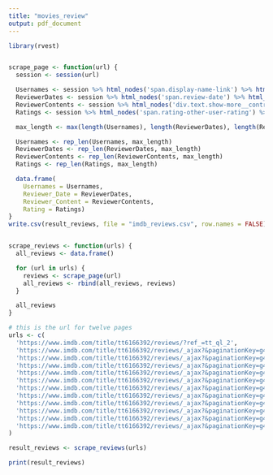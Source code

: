 ```yaml
---
title: "movies_review"
output: pdf_document
---
```


```r
library(rvest)


scrape_page <- function(url) {
  session <- session(url)

  Usernames <- session %>% html_nodes('span.display-name-link') %>% html_text()
  ReviewerDates <- session %>% html_nodes('span.review-date') %>% html_text()
  ReviewerContents <- session %>% html_nodes('div.text.show-more__control') %>% html_text()
  Ratings <- session %>% html_nodes('span.rating-other-user-rating') %>% html_text()

  max_length <- max(length(Usernames), length(ReviewerDates), length(ReviewerContents), length(Ratings))

  Usernames <- rep_len(Usernames, max_length)
  ReviewerDates <- rep_len(ReviewerDates, max_length)
  ReviewerContents <- rep_len(ReviewerContents, max_length)
  Ratings <- rep_len(Ratings, max_length)

  data.frame(
    Usernames = Usernames,
    Reviewer_Date = ReviewerDates,
    Reviewer_Content = ReviewerContents,
    Rating = Ratings)
}
write.csv(result_reviews, file = "imdb_reviews.csv", row.names = FALSE)


scrape_reviews <- function(urls) {
  all_reviews <- data.frame()

  for (url in urls) {
    reviews <- scrape_page(url)
    all_reviews <- rbind(all_reviews, reviews)
  }

  all_reviews
}

# this is the url for twelve pages 
urls <- c(
  'https://www.imdb.com/title/tt6166392/reviews/?ref_=tt_ql_2',
  'https://www.imdb.com/title/tt6166392/reviews/_ajax?&paginationKey=g4w6ddbmqyzdo6ic4oxwjnrtrls4obbt3mndb4hia7epsv35pjt6ubc7pezf5njcb4drjclbn2zssqfglmrkam7flw5ms',
  'https://www.imdb.com/title/tt6166392/reviews/_ajax?&paginationKey=g4w6ddbmqyzdo6ic4oxwjnbyrdrmyar52mktv6pkalep4ul5pjt6ubc7pa3frnzob4dr6syscdviaqepjliymsojlgvti',
  'https://www.imdb.com/title/tt6166392/reviews/_ajax?&paginationKey=g4w6ddbmqyzdo6ic4oxwjnjzqpum2bb23antx6pma7ap4ulgoq366sssouyvxnbddz4k5xb25bodb6kgk2a6eg2ncqm7k3q',
  'https://www.imdb.com/title/tt6166392/reviews/_ajax?&paginationKey=g4w6ddbmqyzdo6ic4oxwjnjzqpum2bb23antx6pma7ap4ulgoq366sssouyvxnbddz4k5xb25bodb6kgk2a6eg2ncqm7k3q',
  'https://www.imdb.com/title/tt6166392/reviews/_ajax?&paginationKey=g4w6ddbmqyzdo6ic4oxwjmrzr7smwabt2mot777oadb7ew35pjt6ubc6oi4vvprcb4dz24gjgkrq6dzctzrp4xy4de6we',
  'https://www.imdb.com/title/tt6166392/reviews/_ajax?&paginationKey=g4w6ddbmqyzdo6ic4oxwjmrxrdq4yary34otx6xfa7dpsvdfoq366sssou2vtmbjcr4k5t2jep5sq3c55mfa6fq23o7ai5q',
  'https://www.imdb.com/title/tt6166392/reviews/_ajax?&paginationKey=g4w6ddbmqyzdo6ic4oxwjmrsrdumobb73modt7poaha7sutfoq366sssou4v3prldf4k5gw5esw7gqwbbhnry4op76ewkli',
  'https://www.imdb.com/title/tt6166392/reviews/_ajax?&paginationKey=g4w6ddbmqyzdo6ic4oxwjmzyrdrmscb73iot57xiada76wtfoq366sssou3vtprodf4k5wsagfec7vr5knzu5vwhjf2zyhy',
  'https://www.imdb.com/title/tt6166392/reviews/_ajax?&paginationKey=g4w6ddbmqyzdo6ic4oxwjmzyrdrmscb73iot57xiada76wtfoq366sssou3vtprodf4k5wsagfec7vr5knzu5vwhjf2zyhy',
  'https://www.imdb.com/title/tt6166392/reviews/_ajax?&paginationKey=g4w6ddbmqyzdo6ic4oxwjmzwrlum4aj53eptv67eahep4vl5pjt6ubc6omyf5prjb4d2ptdp634hn62kihsimul5gadxm',
  'https://www.imdb.com/title/tt6166392/reviews/_ajax?&paginationKey=g4w6ddbmqyzdo6ic4oxwjmzurdr46bby3ykt767kahc7wulgoq366sssoq4vxprod54k46y4kvb2oykf75ngmacpk3lywbi'
)

result_reviews <- scrape_reviews(urls)

print(result_reviews)
```